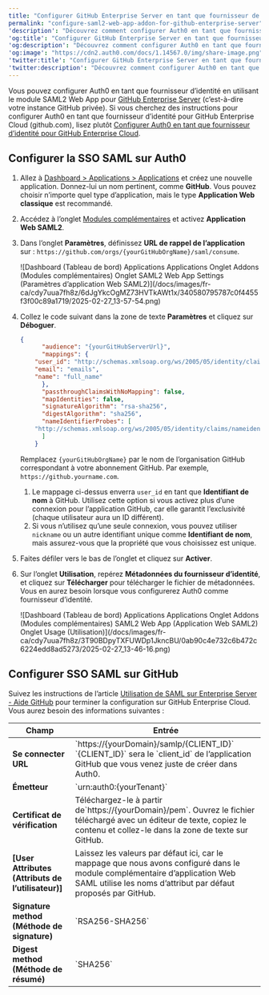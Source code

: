 ---
title: "Configurer GitHub Enterprise Server en tant que fournisseur de services SAML"
permalink: "configure-saml2-web-app-addon-for-github-enterprise-server"
'description': "Découvrez comment configurer Auth0 en tant que fournisseur d’identité à l’aide de l’extension SAML2 Web App pour une instance privée de GitHub Enterprise Server."
'og:title': "Configurer GitHub Enterprise Server en tant que fournisseur de services SAML"
'og:description': "Découvrez comment configurer Auth0 en tant que fournisseur d’identité à l’aide de l’extension SAML2 Web App pour une instance privée de GitHub Enterprise Server."
'og:image': "https://cdn2.auth0.com/docs/1.14567.0/img/share-image.png"
'twitter:title': "Configurer GitHub Enterprise Server en tant que fournisseur de services SAML"
'twitter:description': "Découvrez comment configurer Auth0 en tant que fournisseur d’identité à l’aide de l’extension SAML2 Web App pour une instance privée de GitHub Enterprise Server."
---

Vous pouvez configurer Auth0 en tant que fournisseur d’identité en utilisant le module SAML2 Web App pour [GitHub Enterprise Server](https://help.github.com/en/enterprise/2.16/admin/user-management/using-saml) (c’est-à-dire votre instance GitHub privée). Si vous cherchez des instructions pour configurer Auth0 en tant que fournisseur d’identité pour GitHub Enterprise Cloud (github.com), lisez plutôt [Configurer Auth0 en tant que fournisseur d’identité pour GitHub Enterprise Cloud](/docs/docs/fr-ca/authenticate/single-sign-on/outbound-single-sign-on/configure-auth0-saml-identity-provider/configure-saml2-web-app-addon-for-github-enterprise-cloud).

## Configurer la SSO SAML sur Auth0

1. Allez à [Dashboard > Applications > Applications](https://manage.auth0.com/#/applications) et créez une nouvelle application. Donnez-lui un nom pertinent, comme **GitHub**. Vous pouvez choisir n’importe quel type d’application, mais le type **Application Web classique** est recommandé.
2. Accédez à l’onglet [Modules complémentaires](https://manage.auth0.com/#/applications/{yourClientId}/addons) et activez **Application Web SAML2**.
3. Dans l’onglet **Paramètres**, définissez **URL de rappel de l’application** sur : `https://github.com/orgs/{yourGitHubOrgName}/saml/consume`.

   <Frame>![Dashboard (Tableau de bord) Applications Applications Onglet Addons (Modules complémentaires) Onglet SAML2 Web App Settings (Paramètres d’application Web SAML2)](/docs/images/fr-ca/cdy7uua7fh8z/6dJgYkcOgMZ73HVTkAWt1x/340580795787c0f4455f3f00c89a1719/2025-02-27_13-57-54.png)</Frame>

4. Collez le code suivant dans la zone de texte **Paramètres** et cliquez sur **Déboguer**.

   ```json lines
   {
         "audience": "{yourGitHubServerUrl}",
         "mappings": {
       "user_id": "http://schemas.xmlsoap.org/ws/2005/05/identity/claims/nameidentifier",
       "email": "emails",
       "name": "full_name"
         },
         "passthroughClaimsWithNoMapping": false,
         "mapIdentities": false,
         "signatureAlgorithm": "rsa-sha256",
         "digestAlgorithm": "sha256",
         "nameIdentifierProbes": [
       "http://schemas.xmlsoap.org/ws/2005/05/identity/claims/nameidentifier"
         ]
       }
   ```

   

   

   Remplacez `{yourGitHubOrgName}` par le nom de l’organisation GitHub correspondant à votre abonnement GitHub. Par exemple, `https://github.yourname.com`.
   1. Le mappage ci-dessus enverra `user_id` en tant que **Identifiant de nom** à GitHub. Utilisez cette option si vous activez plus d’une connexion pour l’application GitHub, car elle garantit l’exclusivité (chaque utilisateur aura un ID différent).
   2. Si vous n’utilisez qu’une seule connexion, vous pouvez utiliser `nickname` ou un autre identifiant unique comme **Identifiant de nom**, mais assurez-vous que la propriété que vous choisissez est unique.
5. Faites défiler vers le bas de l’onglet et cliquez sur **Activer**.
6. Sur l’onglet **Utilisation**, repérez **Métadonnées du fournisseur d’identité**, et cliquez sur **Télécharger** pour télécharger le fichier de métadonnées. Vous en aurez besoin lorsque vous configurerez Auth0 comme fournisseur d’identité.

   <Frame>![Dashboard (Tableau de bord) Applications Applications Onglet Addons (Modules complémentaires) SAML2 Web App (Application Web SAML2) Onglet Usage (Utilisation)](/docs/images/fr-ca/cdy7uua7fh8z/3T90BDpyTXFUWDp1JkncBU/0ab90c4e732c6b472c6224edd8ad5273/2025-02-27_13-46-16.png)</Frame>

## Configurer SSO SAML sur GitHub

Suivez les instructions de l’article [Utilisation de SAML sur Enterprise Server - Aide GitHub](https://help.github.com/en/enterprise/admin/user-management/using-saml#configuring-saml-settings) pour terminer la configuration sur GitHub Enterprise Cloud. Vous aurez besoin des informations suivantes :

<table class="table"><thead>
<tr>
<th><strong>Champ</strong></th>
<th><strong>Entrée</strong></th>
</tr>
</thead>
<tbody>
<tr>
<td><strong>Se connecter URL</strong></td>
<td>`https://{yourDomain}/samlp/{CLIENT_ID}` <br/> `{CLIENT_ID}` sera le `client_id` de l’application GitHub que vous venez juste de créer dans Auth0.</td>
</tr>
<tr>
<td><strong>Émetteur</strong></td>
<td>`urn:auth0:{yourTenant}`</td>
</tr>
<tr>
<td><strong>Certificat de vérification</strong></td>
<td>Téléchargez-le à partir de`https://{yourDomain}/pem`. Ouvrez le fichier téléchargé avec un éditeur de texte, copiez le contenu et collez-le dans la zone de texte sur GitHub.</td>
</tr>
<tr>
<td><strong>[User Attributes (Attributs de l’utilisateur)]</strong></td>
<td>Laissez les valeurs par défaut ici, car le mappage que nous avons configuré dans le module complémentaire d’application Web SAML utilise les noms d’attribut par défaut proposés par GitHub.</td>
</tr>
<tr>
<td><strong>Signature method (Méthode de signature)</strong></td>
<td>`RSA256-SHA256`</td>
</tr>
<tr>
<td><strong>Digest method (Méthode de résumé)</strong></td>
<td>`SHA256`</td>
</tr>
</tbody>
</table>